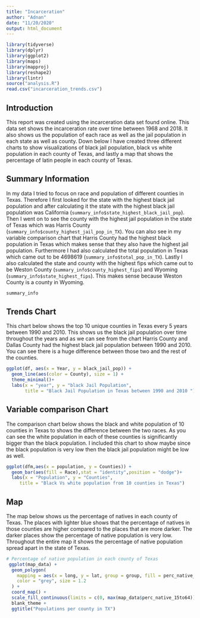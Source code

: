 ```yaml
---
title: "Incarceration"
author: "Adnan"
date: "11/20/2020"
output: html_document
---
```


```r
library(tidyverse)
library(dplyr)
library(ggplot2)
library(maps)
library(mapproj)
library(reshape2)
library(lintr)
source("analysis.R")
read.csv("incarceration_trends.csv")
```


## Introduction
This report was created using the incarceration data set found online. This 
data set shows the incarceration rate over time between 1968 and 2018. It also
shows us the population of each race as well as the jail population in each 
state as well as county. Down below I have created three different charts to 
show visualizations of black jail population, black vs white population in 
each county of Texas, and lastly a map that shows the percentage of latin
people in each county of Texas.


## Summary Information
In my data I tried to focus on race and population of different counties in 
Texas. Therefore I first looked for the state with the highest black jail
population and after calculating it the state with the highest black jail
population was California (```summary_info$state_highest_black_jail_pop```). 
Then I went on to see the county with the highest jail population in the state
of Texas which was Harris County (```summary_info$county_highest_jail_pop_in_TX```).
You can also see in my variable comparison chart that Harris County had the
highest black population in Texas which makes sense that they also have the 
highest jail population. Furthermore I had also calculated the total population
in Texas which came out to be 4698619 (```summary_info$total_pop_in_TX ```).
Lastly I also calculated the state and county with the highest fips  which came
out to be Weston County (```summary_info$county_highest_fips  ```) and Wyoming 
(```summary_info$state_highest_fips ```). This makes sense because Weston County
is a county in Wyoming.

```r
summary_info
```

## Trends Chart
This chart below shows the top 10 unique counties in Texas every 5 years 
between 1990 and 2010. This shows us the black jail population over time 
throughout the years and as we can see from the chart Harris County and
Dallas County had the highest black jail population between 1990 and 2010. You
can see there is a huge difference between those two and the rest of the
counties.

```r
ggplot(df, aes(x = Year, y = black_jail_pop)) + 
  geom_line(aes(color = County), size = 1) +
  theme_minimal()+
  labs(x = "year", y = "black Jail Population",
       title = "Black Jail Population in Texas between 1990 and 2010 ")
```


## Variable comparison Chart
The comparison chart below shows the black and white population of 10 counties
in Texas to shows the difference between the two races. As you can see the 
white population in each of these counties is significantly bigger than the
black population. I included this chart to show maybe since the black 
population is very low then the black jail population might be low as well.

```r
ggplot(dfm,aes(x = population, y = Counties)) + 
  geom_bar(aes(fill = Race),stat = "identity",position = "dodge")+
  labs(x = "Population", y = "Counties",
     title = "Black Vs white population from 10 counties in Texas")
```


## Map
The map below shows us the percentage of natives in each county of Texas. The 
places with lighter blue shows that the percentage of natives in those counties
are higher compared to the places that are more darker. The darker places show
the percentage of native population is very low. Throughout the entire map it
shows the percentage of native population spread apart in the state of Texas.

```r
# Percentage of native population in each county of Texas
 ggplot(map_data) +
  geom_polygon(
    mapping = aes(x = long, y = lat, group = group, fill = perc_native_15to64),
    color = "grey", size = 1.2
  ) +
  coord_map() +
  scale_fill_continuous(limits = c(0, max(map_data$perc_native_15to64)), na.value = "white") +
  blank_theme +
  ggtitle("Populations per county in TX")
```
